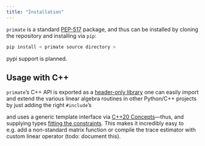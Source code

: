 ```yaml
---
title: "Installation"
---
```


`primate` is a standard [PEP-517](https://peps.python.org/pep-0517/) package, and thus can be installed by cloning the repository and installing via `pip`: 

```python
pip install < primate source directory >
```

pypi support is planned. 

## Usage with C++ 

`primate`'s C++ API is exported as a [header-only library](https://en.wikipedia.org/wiki/Header-only) one can easily import and extend the various linear algebra routines in other Python/C++ projects by just adding the right `#include`'s 



and uses a generic template interface via [C++20 Concepts](https://en.cppreference.com/w/cpp/language/constraints)---thus, and supplying types [fitting the constraints](https://github.com/peekxc/primate/blob/d09459c017fcba68a11eaeb56296ef0c97d6c053/include/_linear_operator/linear_operator.h#L21-L49). This makes it incredibly easy to e.g. add a non-standard matrix function or compile the trace estimator with custom linear operator (todo: document this).
